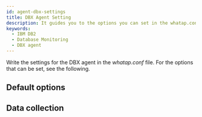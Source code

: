 ```yaml
---
id: agent-dbx-settings
title: DBX Agent Setting
description: It guides you to the options you can set in the whatap.conf file.
keywords:
  - IBM DB2
  - Database Monitoring
  - DBX agent
---
```



Write the settings for the DBX agent in the *whatap.conf* file. For the options that can be set, see the following.

## Default options

<Dbagentdbxbasicoption />

## Data collection

<Dbagentsettingdatacollection />

<SQLMON />

<Dbaes256encrypt desc="AES 256 암호화 적용 no-trasn" />

<Dbsettingagentnamedetails level={2} agentType="DBX" />
